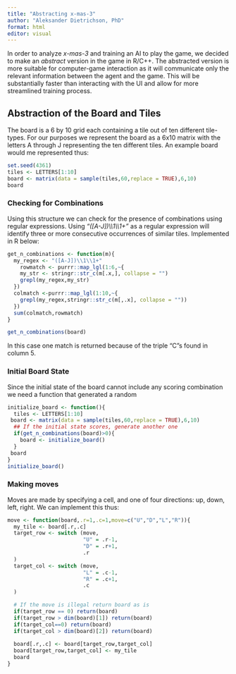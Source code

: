 ```yaml
---
title: "Abstracting x-mas-3"
author: "Aleksander Dietrichson, PhD"
format: html
editor: visual
---
```


In order to analyze *x-mas-3* and training an AI to play the game, we decided to make an *abstract* version in the game in R/C++. The abstracted version is more suitable for computer-game interaction as it will communicate only the relevant information between the agent and the game. This will be substantially faster than interacting with the UI and allow for more streamlined training process.

## Abstraction of the Board and Tiles

The board is a 6 by 10 grid each containing a tile out of ten different tile-types. For our purposes we represent the board as a 6x10 matrix with the letters A through J representing the ten different tiles. An example board would me represented thus:

```r
set.seed(4361)
tiles <- LETTERS[1:10]
board <- matrix(data = sample(tiles,60,replace = TRUE),6,10)
board
```

### Checking for Combinations

Using this structure we can check for the presence of combinations using regular expressions. Using *"(\[A-J\])\\\\1\\\\1+"* as a regular expression will identify three or more consecutive occurrences of similar tiles. Implemented in R below:

```r
get_n_combinations <- function(m){
  my_regex <- "([A-J])\\1\\1+"  
    rowmatch <- purrr::map_lgl(1:6,~{
    my_str <- stringr::str_c(m[.x,], collapse = "")
    grepl(my_regex,my_str) 
  })
  colmatch <-purrr::map_lgl(1:10,~{
    grepl(my_regex,stringr::str_c(m[,.x], collapse = "")) 
  })
  sum(colmatch,rowmatch)
}

get_n_combinations(board)
```

In this case one match is returned because of the triple "C"s found in column 5.

### Initial Board State

Since the initial state of the board cannot include any scoring combination we need a function that generated a random

```r
initialize_board <- function(){
  tiles <- LETTERS[1:10]
 board <- matrix(data = sample(tiles,60,replace = TRUE),6,10)
  ## If the initial state scores, generate another one
  if(get_n_combinations(board)>0){
    board <- initialize_board()
  }
 board
}
initialize_board()
```

### Making moves

Moves are made by specifying a cell, and one of four directions: up, down, left, right. We can implement this thus:

```r
move <- function(board,.r=1,.c=1,move=c("U","D","L","R")){
  my_tile <- board[.r,.c]
  target_row <- switch (move,
                        "U" = .r-1,
                        "D" = .r+1,
                        .r
  )
  target_col <- switch (move,
                        "L" = .c-1,
                        "R" = .c+1,
                        .c
  )

  # If the move is illegal return board as is
  if(target_row == 0) return(board)
  if(target_row > dim(board)[1]) return(board)
  if(target_col==0) return(board)
  if(target_col > dim(board)[2]) return(board)
  
  board[.r,.c] <- board[target_row,target_col]
  board[target_row,target_col] <- my_tile
  board
}
```
